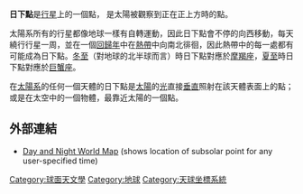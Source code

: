 '''日下點'''是[[行星|行星]]上的一個點， 是太陽被觀察到正在正上方時的點。 

太陽系所有的行星都像地球一樣有自轉運動，因此日下點會不停的向西移動，每天繞行行星一周，並在一個[[回歸年|回歸年]]中在[[熱帶|熱帶]]中向南北徘徊，因此熱帶中的每一處都有可能成為日下點。[[冬至|冬至]]（對地球的北半球而言）時日下點對應於[[摩羯座|摩羯座]]，[[夏至|夏至]]時日下點對應於[[巨蟹座|巨蟹座]]。

在[[太陽系|太陽系]]的任何一個天體的日下點是[[太陽|太陽]]的[[光|光]]直接[[垂直|垂直]]照射在該天體表面上的點；或是在太空中的一個物體，最靠近太陽的一個點。

==外部連結==
*[https://web.archive.org/web/20180826071342/https://www.timeanddate.com/worldclock/sunearth.html Day and Night World Map] (shows location of subsolar point for any user-specified time)

[[Category:球面天文學|Category:球面天文學]]
[[Category:地球|Category:地球]]
[[Category:天球坐標系統|Category:天球坐標系統]]

{{天文小作品}}
